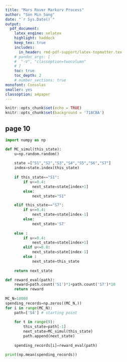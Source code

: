 ```yaml
---
title: "Mars Rover Markorv Process"
author: "Son Min Sang"
date: "`r Sys.Date()`"  
output:   
  pdf_document:  
    latex_engine: xelatex
    highlight: haddock  
    keep_tex: true  
    includes:
      in_header: rmd-pdf-support/latex-topmatter.tex
    # pandoc_args: [
    #  "-V", "classoption=twocolumn"
    # ]
    toc: true   
    toc_depth: 2  
    # number_sections: true  
monofont: Consolas
smaller: yes
classoption: a4paper
---
```

```r
knitr::opts_chunk$set(echo = TRUE)
knitr::opts_chunk$set(background = '718CBA')

```


\begin{align*}
  P=
  \begin{pmatrix}
    &0.6 &0.4 &0 &0 &0 &0 &0 \\
    &0.4 &0.2&0.4 &0 &0 &0 &0 \\
    &0 &0.4& 0.2& 0.4& 0 &0 &0 \\
    &0 &0 &0.4 &0.2& 0.4& 0 &0 \\
    &0 &0 &0 &0.4& 0.2& 0.4 &0 \\
    &0 &0 &0 &0 &0.4& 0.2& 0.4\\
    &0 &0 &0 &0 &0 &0.4 &0.6\\ 
  \end{pmatrix}
\end{align*}


\newpage

## page 10
```python

import numpy as np

def MC_simul(this_state):
    u=np.random.random()
    
    state =["S1","S2","S3","S4","S5","S6","S7"]
    index=state.index(this_state)
  
    if this_state=="S1":
        if u<=0.4:
            next_state=state[index+1]
        else:
            next_state="S1"

    elif this_state=="S7":
        if u<=0.4:
            next_state=state[index-1]
        else:
            next_state='S7'
  
    else :
        if u<=0.4:
            next_state=state[index+1]
        elif u<=0.8:
            next_state=state[index-1]
        else :
            next_state=this_state
            
    return next_state

def reward_eval(path):
    reward=path.count('S1')*1+path.count('S7')*10
    return reward
    
MC_N=10000
spending_records=np.zeros((MC_N,))
for i in range(MC_N):
    path=['S4'] # starting point
    
    for t in range(9):
        this_state=path[-1]
        next_state=MC_simul(this_state)
        path.append(next_state)
      
    spending_records[i]=reward_eval(path)

print(np.mean(spending_records))

```
